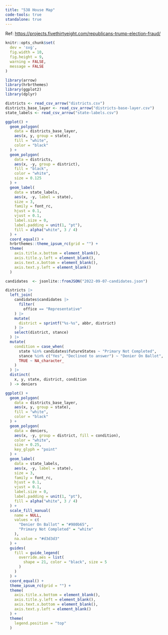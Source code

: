 ```yaml
---
title: "538 House Map"
code-tools: true
standalone: true
---
```


Ref: <https://projects.fivethirtyeight.com/republicans-trump-election-fraud/>

```r
knitr::opts_chunk$set(
  dev = 'svg',
  fig.width = 10,
  fig.height = 9,
  warning = FALSE,
  message = FALSE
) 
```

```r
library(arrow)
library(hrbrthemes)
library(ggplot2)
library(dplyr)
```

```r
districts <- read_csv_arrow("districts.csv")
districts_base_layer <- read_csv_arrow("districts-base-layer.csv")
state_labels <- read_csv_arrow("state-labels.csv")
```

```r
ggplot() +
  geom_polygon(
    data = districts_base_layer,
    aes(x, y, group = state),
    fill = "white",
    color = "black"
  ) +
  geom_polygon(
    data = districts,
    aes(x, -y, group = district),
    fill = "black",
    color = "white",
    size = 0.125
  ) +
  geom_label(
    data = state_labels,
    aes(x, -y, label = state),
    size = 3,
    family = font_rc,
    hjust = 0.1,
    vjust = 0.1,
    label.size = 0,
    label.padding = unit(1, "pt"),
    fill = alpha("white", 3 / 4)
  ) +
  coord_equal() +
  hrbrthemes::theme_ipsum_rc(grid = "") +
  theme(
    axis.title.x.bottom = element_blank(),
    axis.title.y.left = element_blank(),
    axis.text.x.bottom = element_blank(),
    axis.text.y.left = element_blank()
  )
```

```r
candidates  <- jsonlite::fromJSON("2022-09-07-candidates.json")

districts |> 
  left_join(
    candidates$candidates |> 
      filter(
        office == "Representative"
    ) |> 
    mutate(
      district = sprintf("%s-%s", abbr, district)
    ) |> 
    select(district, stance)
  ) |> 
  mutate(
    condition = case_when(
      state %in% candidates$futureStates ~ "Primary Not Completed",
      stance %in% c("Yes", "Declined to answer") ~ "Denier On Ballot",
      TRUE ~ NA_character_ 
    )
  ) |> 
  distinct(
    x, y, state, district, condition
  ) -> deniers
```
```r
ggplot() +
  geom_polygon(
    data = districts_base_layer,
    aes(x, y, group = state),
    fill = "white",
    color = "black"
  ) +
  geom_polygon(
    data = deniers,
    aes(x, -y, group = district, fill = condition),
    color = "white",
    size = 0.25,
    key_glyph = "point"
  ) +
  geom_label(
    data = state_labels,
    aes(x, -y, label = state),
    size = 3,
    family = font_rc,
    hjust = 0.1,
    vjust = 0.1,
    label.size = 0,
    label.padding = unit(1, "pt"),
    fill = alpha("white", 3 / 4)
  ) +
  scale_fill_manual(
    name = NULL,
    values = c(
      "Denier On Ballot" = "#980b65",
      "Primary Not Completed" = "white"
    ),
    na.value = "#d3d3d3"
  ) +
  guides(
    fill = guide_legend(
      override.aes = list(
        shape = 21, color = "black", size = 5
      )
    )
  ) +
  coord_equal() +
  theme_ipsum_rc(grid = "") +
  theme(
    axis.title.x.bottom = element_blank(),
    axis.title.y.left = element_blank(),
    axis.text.x.bottom = element_blank(),
    axis.text.y.left = element_blank()
  ) +
  theme(
    legend.position = "top"
  )
```